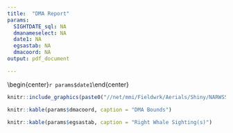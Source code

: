 ```yaml
---
title:  "DMA Report"
params:
  SIGHTDATE_sql: NA
  dmanameselect: NA
  date1: NA
  egsastab: NA
  dmacoord: NA
output: pdf_document

---
```

\vspace*{-10mm}
\begin{center}\LARGE`r paste(params$SIGHTDATE_sql, params$dmanameselect)`\end{center}
\begin{center}\LARGE`r params$date1`\end{center}
\vspace*{-4mm}
```r

knitr::include_graphics(paste0("//net/mmi/Fieldwrk/Aerials/Shiny/NARWSS_shinyapp/",params$date1,"_dmamap.png"))

```
\vspace*{-8mm}
\begin{center}\normalsize Some text.\end{center}
\vspace*{-6mm}
\begin{center}\normalsize Some more text.\end{center}
\vspace*{-4mm}
```r
knitr::kable(params$dmacoord, caption = "DMA Bounds")
```
```r
knitr::kable(params$egsastab, caption = "Right Whale Sighting(s)")
```


